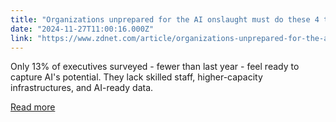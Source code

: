 ```yaml
---
title: "Organizations unprepared for the AI onslaught must do these 4 things"
date: "2024-11-27T11:00:16.000Z"
link: "https://www.zdnet.com/article/organizations-unprepared-for-the-ai-onslaught-must-do-these-4-things/"
---
```


Only 13% of executives surveyed - fewer than last year - feel ready to capture AI's potential. They lack skilled staff, higher-capacity infrastructures, and AI-ready data.

[Read more](https://www.zdnet.com/article/organizations-unprepared-for-the-ai-onslaught-must-do-these-4-things/)
